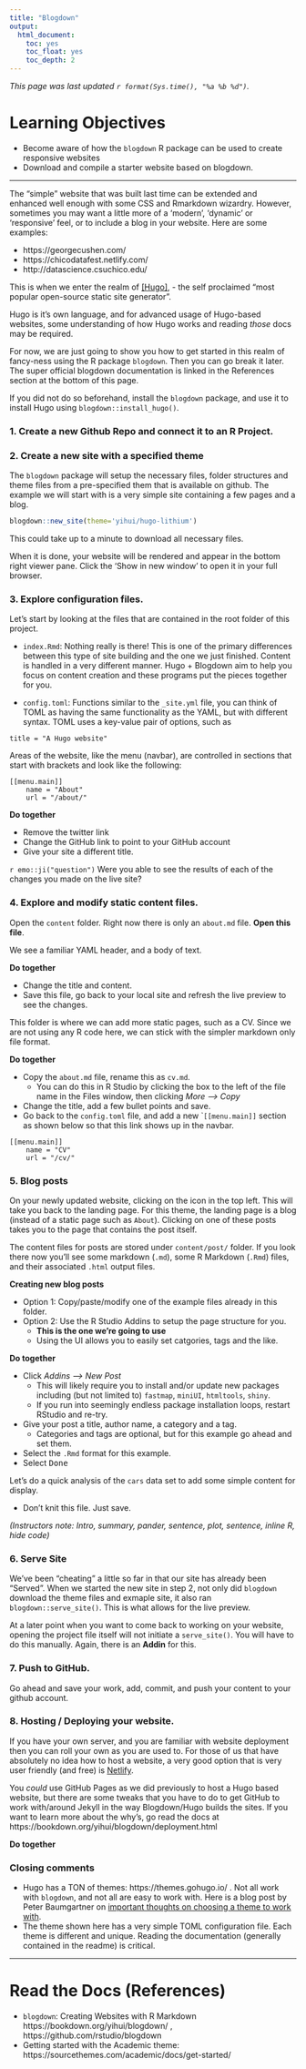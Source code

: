 ```yaml
---
title: "Blogdown"
output:
  html_document:
    toc: yes
    toc_float: yes
    toc_depth: 2
---
```


_This page was last updated `r format(Sys.time(), "%a %b %d")`._  

# Learning Objectives

* Become aware of how the `blogdown` R package can be used to create responsive websites
* Download and compile a starter website based on blogdown. 


----

The "simple" website that was built last time can be extended and enhanced well enough with some CSS and Rmarkdown wizardry. However, sometimes you may want a little more of a 'modern', 'dynamic' or 'responsive' feel, or to include a blog in your website. Here are some examples:  

* https://georgecushen.com/
* https://chicodatafest.netlify.com/
* http://datascience.csuchico.edu/


This is when we enter the realm of [[Hugo]](https://gohugo.io/), - the self proclaimed "most popular open-source static site generator". 

Hugo is it's own language, and for advanced usage of Hugo-based websites, some understanding of how Hugo works and reading _those_ docs may be required. 

For now, we are just going to show you how to get started in this realm of fancy-ness using the R package `blogdown`. Then you can go break it later. The super official blogdown documentation is linked in the References section at the bottom of this page.  

If you did not do so beforehand, install the `blogdown` package, and use it to install Hugo using `blogdown::install_hugo()`. 

### 1. Create a new Github Repo and connect it to an R Project. 



### 2. Create a new site with a specified theme

The `blogdown` package will setup the necessary files, folder structures and theme files from a pre-specified them that is available on github. The example we will start with is a very simple site containing a few pages and a blog. 


```r
blogdown::new_site(theme='yihui/hugo-lithium')
```

This could take up to a minute to download all necessary files. 

When it is done, your website will be rendered and appear in the bottom right viewer pane. Click the 'Show in new window' to open it in your full browser. 


### 3. Explore configuration files. 
Let's start by looking at the files that are contained in the root folder of this project. 

* `index.Rmd`: Nothing really is there! This is one of the primary differences between this type of site building and the one we just finished. Content is handled in a very different manner. Hugo + Blogdown aim to help you focus on content creation and these programs put the pieces together for you.

* `config.toml`: Functions similar to the `_site.yml` file, you can think of TOML as having the same functionality as the YAML, but with different syntax. TOML uses a key-value pair of options, such as

```
title = "A Hugo website"
```

Areas of the website, like the menu (navbar), are controlled in sections that start with brackets and look like the following: 

```
[[menu.main]]
    name = "About"
    url = "/about/"
```

**Do together** 

* Remove the twitter link
* Change the GitHub link to point to your GitHub account
* Give your site a different title. 

`r emo::ji("question")` Were you able to see the results of each of the changes you made on the live site? 


### 4. Explore and modify static content files. 

Open the `content` folder. Right now there is only an `about.md` file. **Open this file**. 

We see a familiar YAML header, and a body of text. 

**Do together** 

* Change the title and content. 
* Save this file, go back to your local site and refresh the live preview to see the changes. 

This folder is where we can add more static pages, such as a CV. Since we are not using any R code here, we can stick with the simpler markdown only file format. 

**Do together** 

* Copy the `about.md` file, rename this as `cv.md`. 
  - You can do this in R Studio by clicking the box to the left of the file name in the Files window, then clicking _More --> Copy_
* Change the title, add a few bullet points and save. 
* Go back to the `config.toml` file, and add a new ``[[menu.main]]` section as shown below so that this link shows up in the navbar.

```
[[menu.main]]
    name = "CV"
    url = "/cv/"
```


### 5. Blog posts

On your newly updated website, clicking on the icon in the top left. This will take you back to the landing page. For this theme, the landing page is a blog (instead of a static page such as `About`). Clicking on one of these posts takes you to the page that contains the post itself. 

The content files for posts are stored under `content/post/` folder. If you look there now you'll see some markdown (`.md`), some R Markdown (`.Rmd`) files, and their associated `.html` output files. 

**Creating new blog posts**

* Option 1: Copy/paste/modify one of the example files already in this folder. 
* Option 2: Use the R Studio Addins to setup the page structure for you. 
    - **This is the one we're going to use**
    - Using the UI allows you to easily set catgories, tags and the like. 
    
**Do together** 
    
* Click _Addins --> New Post_
  - This will likely require you to install and/or update new packages including (but not limited to) 
    `fastmap`, `miniUI`, `htmltools`, `shiny`. 
  - If you run into seemingly endless package installation loops, restart RStudio and re-try. 
* Give your post a title, author name, a category and a tag. 
    - Categories and tags are optional, but for this example go ahead and set them. 
* Select the `.Rmd` format for this example. 
* Select <kbd>Done</kbd>

Let's do a quick analysis of the `cars` data set to add some simple content for display. 

* Don't knit this file. Just save. 

_(Instructors note: Intro, summary, pander, sentence, plot, sentence, inline R, hide code)_


### 6. Serve Site

We've been "cheating" a little so far in that our site has already been "Served". 
When we started the new site in step 2, not only did `blogdown` download the theme files and exmaple site, it also ran `blogdown::serve_site()`. This is what allows for the live preview. 

At a later point when you want to come back to working on your website, opening the project file itself will not initiate a `serve_site()`. You will have to do this manually. Again, there is an **Addin** for this. 

### 7. Push to GitHub. 

Go ahead and save your work, add, commit, and push your content to your github account. 


### 8. Hosting / Deploying your website. 

If you have your own server, and you are familiar with website deployment then you can roll your own as you are used to. For those of us that have absolutely no idea how to host a website, a very good option that is very user friendly (and free) is [Netlify](https://www.netlify.com/). 

You *could* use GitHub Pages as we did previously to host a Hugo based website, but there are some tweaks that you have to do to get GitHub to work with/around Jekyll in the way Blogdown/Hugo builds the sites. If you want to learn more about the why's, go read the docs at https://bookdown.org/yihui/blogdown/deployment.html

**Do together**



### Closing comments

* Hugo has a TON of themes: https://themes.gohugo.io/ . Not all work with `blogdown`, and not all are easy to work with. Here is a blog post by Peter Baumgartner on [important thoughts on choosing a theme to work with](https://portfolio.peter-baumgartner.net/2018/07/19/blogdown-using-themes/). 
* The theme shown here has a very simple TOML configuration file. Each theme is different and unique. Reading the documentation (generally contained in the readme) is critical. 

----

# Read the Docs (References)

* `blogdown`: Creating Websites with R Markdown https://bookdown.org/yihui/blogdown/ , https://github.com/rstudio/blogdown 
* Getting started with the Academic theme: https://sourcethemes.com/academic/docs/get-started/
    

    
